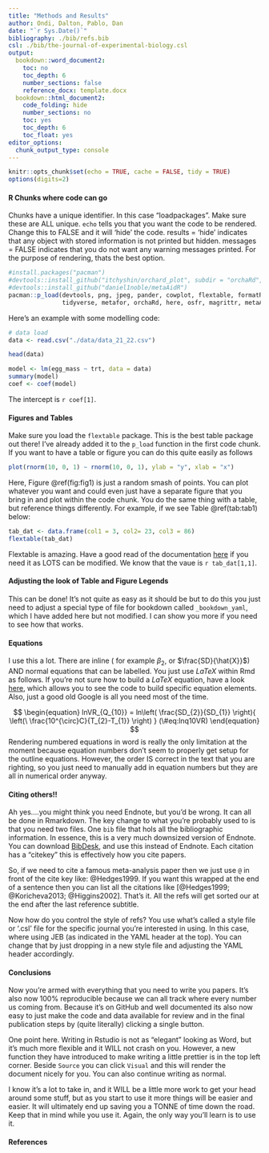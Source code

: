 ```yaml
---
title: "Methods and Results"
author: Ondi, Dalton, Pablo, Dan
date: "`r Sys.Date()`"
bibliography: ./bib/refs.bib
csl: ./bib/the-journal-of-experimental-biology.csl
output: 
  bookdown::word_document2:
    toc: no
    toc_depth: 6
    number_sections: false
    reference_docx: template.docx
  bookdown::html_document2:
    code_folding: hide
    number_sections: no
    toc: yes
    toc_depth: 6
    toc_float: yes
editor_options: 
  chunk_output_type: console
---
```


```r
knitr::opts_chunk$set(echo = TRUE, cache = FALSE, tidy = TRUE)
options(digits=2)
```

#### R Chunks where code can go

Chunks have a unique identifier. In this case "loadpackages". Make sure these are ALL unique. `echo` tells you that you want the code to be rendered. Change this to FALSE and it will 'hide' the code. results = 'hide' indicates that any object with stored information is not printed but hidden. messages = FALSE indicates that you do not want any warning messages printed. For the purpose of rendering, thats the best option.

```r
#install.packages("pacman")
#devtools::install_github("itchyshin/orchard_plot", subdir = "orchaRd", force = TRUE)
#devtools::install_github("daniel1noble/metaAidR")
pacman::p_load(devtools, png, jpeg, pander, cowplot, flextable, formatR, magick,
               tidyverse, metafor, orchaRd, here, osfr, magrittr, metaAidR, equatags)
```

Here's an example with some modelling code:

```r

# data load
data <- read.csv("./data/data_21_22.csv")

head(data)

model <- lm(egg_mass ~ trt, data = data)
summary(model)
coef <- coef(model)
```

The intercept is `r coef[1]`. 

#### Figures and Tables

Make sure you load the `flextable` package. This is the best table package out there! I've already added it to the `p_load` function in the first code chunk. If you want to have a table or figure you can do this quite easily as follows

```r
plot(rnorm(10, 0, 1) ~ rnorm(10, 0, 1), ylab = "y", xlab = "x")
```

Here, Figure \@ref(fig:fig1) is just a random smash of points. You can plot whatever you want and could even just have a separate figure that you bring in and plot within the code chunk. You do the same thing with a table, but reference things differently. For example, if we see Table \@ref(tab:tab1) below:

```r
tab_dat <- data.frame(col1 = 3, col2= 23, col3 = 86)
flextable(tab_dat)
```

Flextable is amazing. Have a good read of the documentation [here](https://ardata-fr.github.io/flextable-book/) if you need it as LOTS can be modified. We know that the vaue is `r tab_dat[1,1]`.

#### Adjusting the look of Table and Figure Legends

This can be done! It's not quite as easy as it should be but to do this you just need to adjust a special type of file for bookdown called `_bookdown_yaml`, which I have added here but not modified. I can show you more if you need to see how that works.

#### Equations

I use this a lot. There are inline ( for example $\beta_{2}$, or $\frac{SD}{\hat{X}}$) AND normal equations that can be labelled. You just use *LaTeX* within Rmd as follows. If you're not sure how to build a *LaTeX* equation, have a look [here](https://latexeditor.lagrida.com), which allows you to see the code to build specific equation elements. Also, just a good old Google is all you need most of the time.

$$
\begin{equation} 
lnVR_{Q_{10}} = ln\left( \frac{SD_{2}}{SD_{1}} \right){ \left(\ \frac{10^{\circ}C}{T_{2}-T_{1}} \right) }
(\#eq:lnq10VR)
\end{equation} 
$$ Rendering numbered equations in word is really the only limitation at the moment because equation numbers don't seem to properly get setup for the outline equations. However, the order IS correct in the text that you are righting, so you just need to manually add in equation numbers but they are all in numerical order anyway.

#### Citing others!!

Ah yes....you might think you need Endnote, but you'd be wrong. It can all be done in Rmarkdown. The key change to what you're probably used to is that you need two files. One `bib` file that hols all the bibliographic information. In essence, this is a very much downsized version of Endnote. You can download [BibDesk](https://bibdesk.sourceforge.io), and use this instead of Endnote. Each citation has a "citekey" this is effectively how you cite papers.

So, if we need to cite a famous meta-analysis paper then we just use `@` in front of the cite key like: @Hedges1999. If you want this wrapped at the end of a sentence then you can list all the citations like [@Hedges1999; @Koricheva2013; @Higgins2002]. That's it. All the refs will get sorted our at the end after the last reference subtitle.

Now how do you control the style of refs? You use what's called a style file or '.csl' file for the specific journal you're interested in using. In this case, where using JEB (as indicated in the YAML header at the top). You can change that by just dropping in a new style file and adjusting the YAML header accordingly.

#### Conclusions

Now you're armed with everything that you need to write you papers. It's also now 100% reproducible because we can all track where every number us coming from. Because it's on GitHub and well documented its also now easy to just make the code and data available for review and in the final publication steps by (quite literally) clicking a single button.

One point here. Writing in Rstudio is not as "elegant" looking as Word, but it's much more flexible and it WILL not crash on you. However, a new function they have introduced to make writing a little prettier is in the top left corner. Beside `Source` you can click `Visual` and this will render the document nicely for you. You can also continue writing as normal.

I know it's a lot to take in, and it WILL be a little more work to get your head around some stuff, but as you start to use it more things will be easier and easier. It will ultimately end up saving you a TONNE of time down the road. Keep that in mind while you use it. Again, the only way you'll learn is to use it.

#### References
